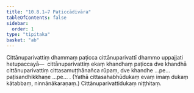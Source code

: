 ```yaml
---
title: "10.8.1–7 Paṭiccādivāra"
tableOfContents: false
sidebar:
  order: 1
type: "tipitaka"
basket: "ab"
---
```



<DynamicBreadcrumb />

<Division number="277">

<Paragraph number="3001">
Cittānuparivattiṃ dhammaṃ paṭicca cittānuparivattī dhammo uppajjati hetupaccayā—  cittānuparivattiṃ ekaṃ khandhaṃ paṭicca dve khandhā cittānuparivattiṃ cittasamuṭṭhānañca rūpaṃ, dve khandhe …pe…  paṭisandhikkhaṇe …pe… . (Yathā cittasahabhūdukaṃ evaṃ imaṃ dukaṃ kātabbaṃ, ninnānākaraṇaṃ.)

</Paragraph>
</Division>

<Paragraph number="3002" type="center">
Cittānuparivattidukaṃ niṭṭhitaṃ.
</Paragraph>